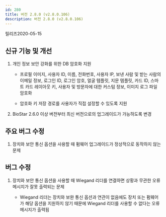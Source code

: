 ```yaml
---
id: 280
title: 버전 2.8.0 (v2.8.0.106)
description: 버전 2.8.0 (v2.8.0.106)
---
```


릴리즈<Separator/>2020-05-15

## 신규 기능 및 개선

1. 개인 정보 보안 강화를 위한 DB 암호화 지원

    * 프로필 이미지, 사용자 ID, 이름, 전화번호, 사용자 IP, 보낸 사람 및 받는 사람의 이메일 정보, 로그인 ID, 로그인 암호, 얼굴 템플릿, 지문 템플릿, 카드 ID, 스마트 카드 레이아웃 키, 사용자 및 방문자에 대한 커스텀 정보, 이미지 로그 파일 암호화
    
    * 암호화 키 저장 경로를 사용자가 직접 설정할 수 있도록 지원

1. BioStar 2.6.0 이상 버전부터 최신 버전으로의 업그레이드가 가능하도록 변경

## 주요 버그 수정

1. 장치와 보안 통신 옵션을 사용할 때 펌웨어 업그레이드가 정상적으로 동작하지 않는 문제

## 버그 수정

1. 장치와 보안 통신 옵션을 사용할 때 Wiegand 리더를 연결하면 상황과 무관한 오류 메시지가 잘못 출력되는 문제

    * Wiegand 리더는 장치와 보완 통신 옵션과 연관이 없음에도 장치 또는 펌웨어가 해당 옵션을 지원하지 않기 때문에 Wiegand 리더를 사용할 수 없다는 오류 메시지가 출력됨